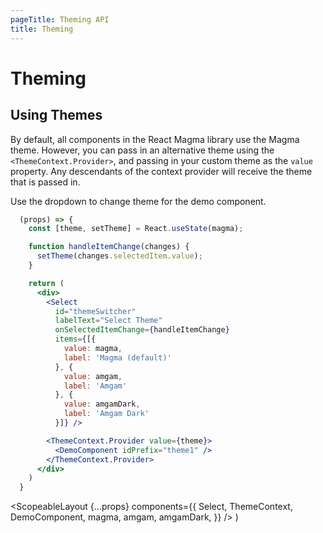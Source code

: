 ```yaml
---
pageTitle: Theming API
title: Theming
---
```



# Theming

## Using Themes

By default, all components in the React Magma library use the Magma theme. However, you can pass in an alternative theme using the `<ThemeContext.Provider>`,
and passing in your custom theme as the `value` property. Any descendants of the context provider will receive the theme that is passed in.

Use the dropdown to change theme for the demo component.

```.jsx
  (props) => {
    const [theme, setTheme] = React.useState(magma);

    function handleItemChange(changes) {
      setTheme(changes.selectedItem.value);
    }

    return (
      <div>
        <Select
          id="themeSwitcher"
          labelText="Select Theme"
          onSelectedItemChange={handleItemChange}
          items={[{
            value: magma,
            label: 'Magma (default)'
          }, {
            value: amgam,
            label: 'Amgam'
          }, {
            value: amgamDark,
            label: 'Amgam Dark'
          }]} />

        <ThemeContext.Provider value={theme}>
          <DemoComponent idPrefix="theme1" />
        </ThemeContext.Provider>
      </div>
    )
  }
```

  <ScopeableLayout
    {...props}
    components={{
      Select,
      ThemeContext,
      DemoComponent,
      magma,
      amgam,
      amgamDark,
    }}
  />
)
